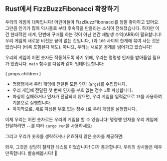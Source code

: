 
## Rust에서 FizzBuzzFibonacci 확장하기

우리의 게임이 대박입니다! 어린이들이 FizzBuzzFibonacci를 정말 좋아하고 있어요.
그만큼 인기가 많아 익사들로 부터 후속작을 만들라는 소식이 전해졌습니다.
하지만 이건 현대적인 세계, 단번에 구매를 하는 것이 아닌 연간 재발생 수익(ARR)이 필요합니다!
우리 게임의 새로운 비전은 끝이 없는 것입니다, `1`과 `100` 사이의 한계에 묶여 사는 것은 없습니다 (비록 포함된다 해도).
아니요, 우리는 새로운 경계를 넘어가고 있습니다!

<FizzBuzzFibonacciOpenRules />

우리의 게임이 어떤 숫자든 작동하도록 하기 위해, 우리는 명령행 인자를 받아들일 필요가 있습니다.
`main` 함수를 다음과 같이 업데이트합니다:

{ props.children }

- 명령행에서 우리 게임에 전달된 모든 인자 (`args`)를 수집합니다.
- 우리 게임에 전달된 첫 번째 인자를 부호 없는 정수 `i`로 파싱합니다.
- 파싱이 실패하거나 인자가 전달되지 않으면, 우리 게임을 입력값으로 `15`를 사용하여 기본으로 실행합니다.
- 마지막으로, 새로 파싱된 부호 없는 정수 `i`로 우리 게임을 실행합니다.

이제 우리는 어떤 숫자로든 우리의 게임을 할 수 있습니다!
명령행 인자를 우리 게임에 전달하려면 `--`를 따라 `cargo run`을 사용하세요:


<FizzBuzzFibonacciOpenRustOutput />

그리고 우리가 숫자를 생략하거나 유효하지 않은 숫자를 제공하면:

<FizzBuzzFibonacciOpenRustOutputDefault />

와우, 그것은 상당히 철저한 테스팅 이었습니다! CI가 통과합니다. 우리의 상사들은 매우 만족합니다.
발송해봅시다! 🚀
